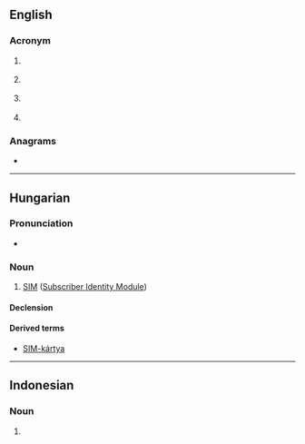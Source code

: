 {{also|sim|Sim|sím|šim|šīm}}
==English==

===Acronym===
{{rfc-header|Acronym}}
{{head|en|acronym}}

# {{lb|en|computing}} {{acronym of|lang=en|[[simulation|Simulation]]|nocap=1}}
# {{lb|en|marketing}} {{acronym of|lang=en|[[Social Influence Marketing]]|nocap=1}}
# {{lb|en|telecommunication}} {{acronym of|lang=en|[[Subscriber Identity Module]]|nocap=1}}
# {{lb|en|microscopy}} {{acronym of|lang=en|[[Scanning ion microscope]]|nocap=1}}

===Anagrams===
* {{anagrams|en|a=ims|-ism|IMS|IMs|ISM|MIS|MSI|ism|mis-}}

----

==Hungarian==

===Pronunciation===
* {{hu-IPA|szim}}

===Noun===
{{hu-noun|-ek}}

# [[SIM#English|SIM]] ([[Subscriber Identity Module]])

====Declension====
{{hu-infl-nom|SIM-e|e|v=m}}{{hu-pos-etek|SIM-|j|jei}}

====Derived terms====
* [[SIM-kártya]]

----

==Indonesian==
{{wikipedia|lang=id}}

===Noun===
{{id-noun}}

# {{acronym of|lang=id|[[surat izin mengemudi]]}}